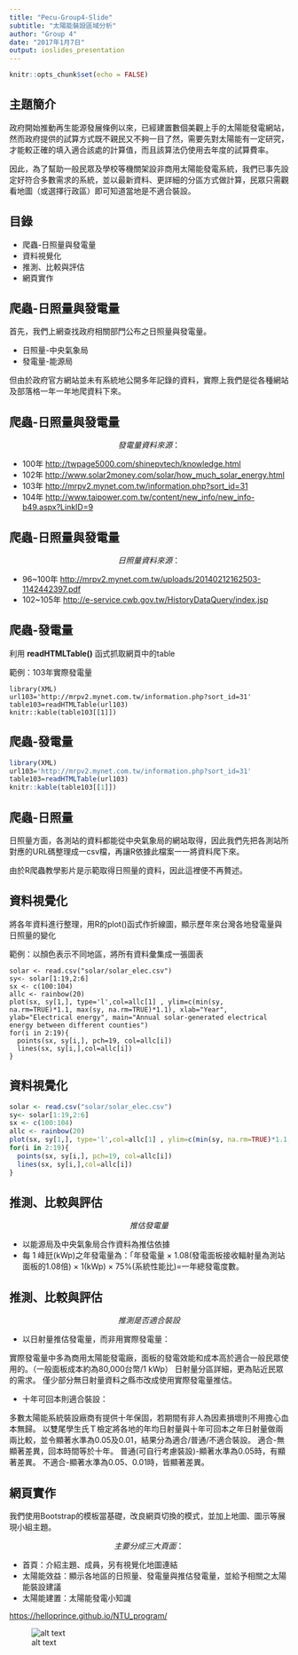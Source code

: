 ```yaml
---
title: "Pecu-Group4-Slide"
subtitle: "太陽能裝設區域分析"
author: "Group 4"
date: "2017年1月7日"
output: ioslides_presentation
---
```


```r
knitr::opts_chunk$set(echo = FALSE)
```

## 主題簡介

政府開始推動再生能源發展條例以來，已經建置數個美觀上手的太陽能發電網站，然而政府提供的試算方式既不親民又不夠一目了然，需要先對太陽能有一定研究，才能較正確的填入適合該處的計算值，而且該算法仍使用去年度的試算費率。

因此，為了幫助一般民眾及學校等機關架設非商用太陽能發電系統，我們已事先設定好符合多數需求的系統，並以最新資料、更詳細的分區方式做計算，民眾只需觀看地圖（或選擇行政區）即可知道當地是不適合裝設。

## 目錄

- 爬蟲-日照量與發電量  
- 資料視覺化
- 推測、比較與評估
- 網頁實作

## 爬蟲-日照量與發電量

首先，我們上網查找政府相關部門公布之日照量與發電量。

- 日照量-中央氣象局
- 發電量-能源局

但由於政府官方網站並未有系統地公開多年記錄的資料，實際上我們是從各種網站及部落格一年一年地爬資料下來。

## 爬蟲-日照量與發電量

$$發電量資料來源：$$

- 100年 <http://twpage5000.com/shinepvtech/knowledge.html>
- 102年 <http://www.solar2money.com/solar/how_much_solar_energy.html>
- 103年 <http://mrpv2.mynet.com.tw/information.php?sort_id=31>
- 104年 <http://www.taipower.com.tw/content/new_info/new_info-b49.aspx?LinkID=9>

## 爬蟲-日照量與發電量

$$日照量資料來源：$$

- 96~100年 <http://mrpv2.mynet.com.tw/uploads/20140212162503-1142442397.pdf>
- 102~105年 <http://e-service.cwb.gov.tw/HistoryDataQuery/index.jsp>

  
## 爬蟲-發電量

利用 **readHTMLTable()** 函式抓取網頁中的table

範例：103年實際發電量


```
library(XML)
url103='http://mrpv2.mynet.com.tw/information.php?sort_id=31'
table103=readHTMLTable(url103)
knitr::kable(table103[[1]])
```

## 爬蟲-發電量

```r
library(XML)
url103='http://mrpv2.mynet.com.tw/information.php?sort_id=31'
table103=readHTMLTable(url103)
knitr::kable(table103[[1]])
```

## 爬蟲-日照量

日照量方面，各測站的資料都能從中央氣象局的網站取得，因此我們先把各測站所對應的URL碼整理成一csv檔，再讓R依據此檔案一一將資料爬下來。

由於R爬蟲教學影片是示範取得日照量的資料，因此這裡便不再贅述。

## 資料視覺化

將各年資料進行整理，用R的plot()函式作折線圖，顯示歷年來台灣各地發電量與日照量的變化

範例：以顏色表示不同地區，將所有資料彙集成一張圖表

```
solar <- read.csv("solar/solar_elec.csv")
sy<- solar[1:19,2:6]
sx <- c(100:104)
allc <- rainbow(20)
plot(sx, sy[1,], type='l',col=allc[1] , ylim=c(min(sy, na.rm=TRUE)*1.1, max(sy, na.rm=TRUE)*1.1), xlab="Year", ylab="Electrical energy", main="Annual solar-generated electrical energy between different counties")
for(i in 2:19){
  points(sx, sy[i,], pch=19, col=allc[i])
  lines(sx, sy[i,],col=allc[i])
}

```
## 資料視覺化

```r
solar <- read.csv("solar/solar_elec.csv")
sy<- solar[1:19,2:6]
sx <- c(100:104)
allc <- rainbow(20)
plot(sx, sy[1,], type='l',col=allc[1] , ylim=c(min(sy, na.rm=TRUE)*1.1, max(sy, na.rm=TRUE)*1.1), xlab="Year", ylab="Electrical energy", main="Annual solar-generated electrical energy between different counties")
for(i in 2:19){
  points(sx, sy[i,], pch=19, col=allc[i])
  lines(sx, sy[i,],col=allc[i])
}

```

## 推測、比較與評估

$$推估發電量$$


- 以能源局及中央氣象局合作資料為推估依據
- 每 1 峰瓩(kWp)之年發電量為：「年發電量 × 1.08(發電面板接收輻射量為測站面板的1.08倍) × 1(kWp) × 75%(系統性能比)=一年總發電度數。

## 推測、比較與評估

$$推測是否適合裝設$$

- 以日射量推估發電量，而非用實際發電量：

實際發電量中多為商用太陽能發電廠，面板的發電效能和成本高於適合一般民眾使用的。（一般面板成本約為80,000台幣/1 kWp）
日射量分區詳細，更為貼近民眾的需求。
僅少部分無日射量資料之縣市改成使用實際發電量推估。


- 十年可回本則適合裝設：

多數太陽能系統裝設廠商有提供十年保固，若期間有非人為因素損壞則不用擔心血本無歸。
以雙尾學生氏Ｔ檢定將各地的年均日射量與十年可回本之年日射量做兩兩比較，並令顯著水準為0.05及0.01，結果分為適合/普通/不適合裝設。
適合-無顯著差異，回本時間等於十年。
普通(可自行考慮裝設)-顯著水準為0.05時，有顯著差異。
不適合-顯著水準為0.05、0.01時，皆顯著差異。

## 網頁實作

我們使用Bootstrap的模板當基礎，改良網頁切換的模式，並加上地圖、圖示等展現小組主題。

$$主要分成三大頁面：$$

- 首頁：介紹主題、成員，另有視覺化地圖連結
- 太陽能效益：顯示各地區的日照量、發電量與推估發電量，並給予相關之太陽能裝設建議
- 太陽能建置：太陽能發電小知識

<https://helloprince.github.io/NTU_program/>

![alt text](qrcode.jpg)
